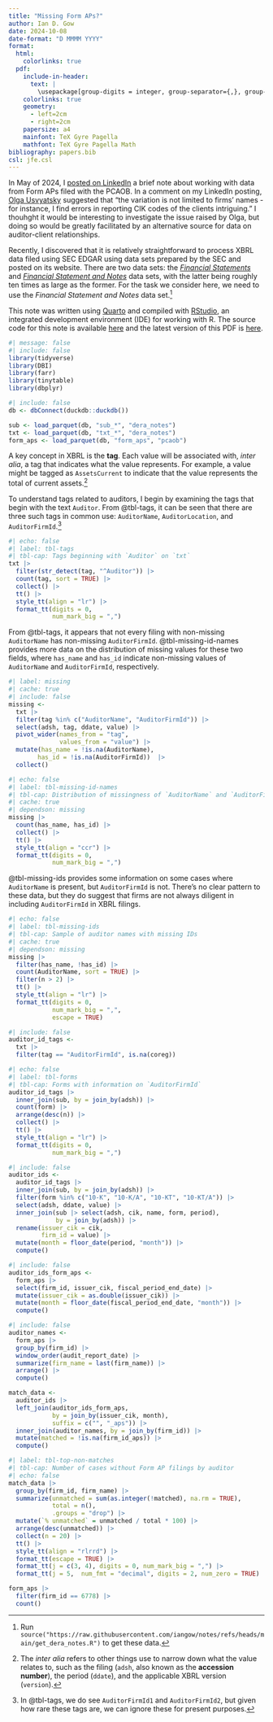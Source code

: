 ```yaml
---
title: "Missing Form APs?"
author: Ian D. Gow
date: 2024-10-08
date-format: "D MMMM YYYY"
format:
  html:
    colorlinks: true
  pdf: 
    include-in-header:
      text: |
        \usepackage[group-digits = integer, group-separator={,}, group-minimum-digits = 4]{siunitx}
    colorlinks: true
    geometry:
      - left=2cm
      - right=2cm
    papersize: a4
    mainfont: TeX Gyre Pagella
    mathfont: TeX Gyre Pagella Math
bibliography: papers.bib
csl: jfe.csl
---
```


In May of 2024, I [posted on LinkedIn](https://www.linkedin.com/posts/iangow_working-with-form-ap-data-activity-7196971381010432001-Isyc) a brief note about working with data from Form APs filed with the PCAOB.
In a comment on my LinkedIn posting, [Olga Usvyatsky](https://www.linkedin.com/in/olgausvyatsky/) suggested that "the variation is not limited to firms' names - for instance, I find errors in reporting CIK codes of the clients intriguing."
I thouhght it would be interesting to investigate the issue raised by Olga, but doing so would be greatly facilitated by an alternative source for data on auditor-client relationships.

Recently, I discovered that it is relatively straightforward to process XBRL data filed using SEC EDGAR using data sets prepared by the SEC and posted on its website.
There are two data sets: the [*Financial Statements*](https://www.sec.gov/data-research/sec-markets-data/financial-statement-data-sets) and [*Financial Statement and Notes*](https://www.sec.gov/data-research/financial-statement-notes-data-sets) data sets, with the latter being roughly ten times as large as the former.
For the task we consider here, we need to use the *Financial Statement and Notes* data set.^[Run `source("https://raw.githubusercontent.com/iangow/notes/refs/heads/main/get_dera_notes.R")` to get these data.]

This note was written using [Quarto](https://quarto.org) and compiled with [RStudio](https://posit.co/products/open-source/rstudio/), an integrated development environment (IDE) for working with R.
The source code for this note is available [here](https://raw.githubusercontent.com/iangow/notes/main/missing_form_aps.qmd) and the latest version of this PDF is [here](https://raw.githubusercontent.com/iangow/notes/main/missing_form_aps.pdf).

```r
#| message: false
#| include: false
library(tidyverse)
library(DBI)
library(farr)
library(tinytable)
library(dbplyr)
```

```r
#| include: false
db <- dbConnect(duckdb::duckdb())

sub <- load_parquet(db, "sub_*", "dera_notes")
txt <- load_parquet(db, "txt_*", "dera_notes")
form_aps <- load_parquet(db, "form_aps", "pcaob")
```

A key concept in XBRL is the **tag**.
Each value will be associated with, *inter alia*, a tag that indicates what the value represents.
For example, a value might be tagged as `AssetsCurrent` to indicate that the value represents the total of current assets.^[The *inter alia* refers to other things use to narrow down what the value relates to, such as the filing (`adsh`, also known as the **accession number**), the period (`ddate`), and the applicable XBRL version (`version`).]

To understand tags related to auditors, I begin by examining the tags that begin with the text `Auditor`.
From @tbl-tags, it can be seen that there are three such tags in common use: `AuditorName`, `AuditorLocation`, and `AuditorFirmId`.^[In @tbl-tags, we do see `AuditorFirmId1` and `AuditorFirmId2`, but given how rare these tags are, we can ignore these for present purposes.]

```r
#| echo: false
#| label: tbl-tags
#| tbl-cap: Tags beginning with `Auditor` on `txt`
txt |> 
  filter(str_detect(tag, "^Auditor")) |>
  count(tag, sort = TRUE) |>
  collect() |>
  tt() |>
  style_tt(align = "lr") |>
  format_tt(digits = 0,
            num_mark_big = ",")
```

From @tbl-tags, it appears that not every filing with non-missing `AuditorName` has non-missing `AuditorFirmId`.
@tbl-missing-id-names provides more data on the distribution of missing values for these two fields, where `has_name` and `has_id` indicate non-missing values of `AuditorName` and `AuditorFirmId`, respectively.

```r
#| label: missing
#| cache: true
#| include: false
missing <-
  txt |>
  filter(tag %in% c("AuditorName", "AuditorFirmId")) |>
  select(adsh, tag, ddate, value) |>
  pivot_wider(names_from = "tag", 
              values_from = "value") |>
  mutate(has_name = !is.na(AuditorName),
        has_id = !is.na(AuditorFirmId))  |>
  collect()
```

```r
#| echo: false
#| label: tbl-missing-id-names
#| tbl-cap: Distribution of missingness of `AuditorName` and `AuditorFirmId`
#| cache: true
#| dependson: missing
missing |>
  count(has_name, has_id) |>
  collect() |>
  tt() |>
  style_tt(align = "ccr") |>
  format_tt(digits = 0,
            num_mark_big = ",")
```

@tbl-missing-ids provides some information on some cases where `AuditorName` is present, but `AuditorFirmId` is not.
There's no clear pattern to these data, but they do suggest that firms are not always diligent in including `AuditorFirmId` in XBRL filings.

```r
#| echo: false
#| label: tbl-missing-ids
#| tbl-cap: Sample of auditor names with missing IDs
#| cache: true
#| dependson: missing
missing |> 
  filter(has_name, !has_id) |> 
  count(AuditorName, sort = TRUE) |> 
  filter(n > 2) |>
  tt() |>
  style_tt(align = "lr") |>
  format_tt(digits = 0,
            num_mark_big = ",",
            escape = TRUE)
```

```r
#| include: false
auditor_id_tags <-
  txt |>
  filter(tag == "AuditorFirmId", is.na(coreg))
```

```r
#| echo: false
#| label: tbl-forms
#| tbl-cap: Forms with information on `AuditorFirmId`
auditor_id_tags |> 
  inner_join(sub, by = join_by(adsh)) |> 
  count(form) |> 
  arrange(desc(n)) |>
  collect() |>
  tt() |>
  style_tt(align = "lr") |>
  format_tt(digits = 0,
            num_mark_big = ",")
```

```r
#| include: false
auditor_ids <-
  auditor_id_tags |>
  inner_join(sub, by = join_by(adsh)) |>
  filter(form %in% c("10-K", "10-K/A", "10-KT", "10-KT/A")) |>
  select(adsh, ddate, value) |>
  inner_join(sub |> select(adsh, cik, name, form, period), 
             by = join_by(adsh)) |>
  rename(issuer_cik = cik,
         firm_id = value) |>
  mutate(month = floor_date(period, "month")) |>
  compute()
```

```r
#| include: false
auditor_ids_form_aps <-
  form_aps |>
  select(firm_id, issuer_cik, fiscal_period_end_date) |>
  mutate(issuer_cik = as.double(issuer_cik)) |>
  mutate(month = floor_date(fiscal_period_end_date, "month")) |>
  compute()
```

```r
#| include: false
auditor_names <-
  form_aps |>
  group_by(firm_id) |>
  window_order(audit_report_date) |>
  summarize(firm_name = last(firm_name)) |>
  arrange() |>
  compute()

match_data <-
  auditor_ids |>
  left_join(auditor_ids_form_aps,
            by = join_by(issuer_cik, month),
            suffix = c("", "_aps")) |>
  inner_join(auditor_names, by = join_by(firm_id)) |>
  mutate(matched = !is.na(firm_id_aps)) |>
  compute()
```

```r
#| label: tbl-top-non-matches
#| tbl-cap: Number of cases without Form AP filings by auditor
#| echo: false
match_data |>
  group_by(firm_id, firm_name) |>
  summarize(unmatched = sum(as.integer(!matched), na.rm = TRUE),
            total = n(),
            .groups = "drop") |>
  mutate(`% unmatched` = unmatched / total * 100) |>
  arrange(desc(unmatched)) |>
  collect(n = 20) |>
  tt() |>
  style_tt(align = "rlrrd") |>
  format_tt(escape = TRUE) |>
  format_tt(j = c(3, 4), digits = 0, num_mark_big = ",") |>
  format_tt(j = 5,  num_fmt = "decimal", digits = 2, num_zero = TRUE) 
```


```r
form_aps |>
  filter(firm_id == 6778) |>
  count()
```

